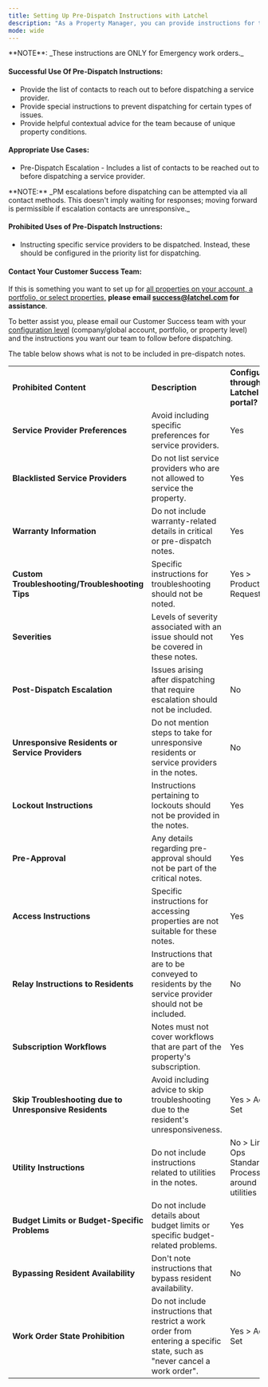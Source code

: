 ---
title: Setting Up Pre-Dispatch Instructions with Latchel
description: "As a Property Manager, you can provide instructions for the Latchel team to follow before dispatching a service provider occurs."
mode: wide
---

<Info>
  **NOTE**: _These instructions are ONLY for Emergency work orders._
</Info>

#### **Successful Use Of Pre-Dispatch Instructions:**

* Provide the list of contacts to reach out to before dispatching a service provider.
* Provide special instructions to prevent dispatching for certain types of issues.
* Provide helpful contextual advice for the team because of unique property conditions.

#### **Appropriate Use Cases:**

* Pre-Dispatch Escalation - Includes a list of contacts to be reached out to before dispatching a service provider.

<Info>
  **NOTE:** _PM escalations before dispatching can be attempted via all contact methods. This doesn't imply waiting for responses; moving forward is permissible if escalation contacts are unresponsive._
</Info>

#### **Prohibited Uses of Pre-Dispatch Instructions:**

* Instructing specific service providers to be dispatched. Instead, these should be configured in the priority list for dispatching.

#### **Contact Your Customer Success Team:**

If this is something you want to set up for [all properties on your account, a portfolio, or select properties,](/s/topic/0TO5e000000h9wqGAA/Configuration-Inheritance-Property-Portfolio-Company-Level) **please email [success@latchel.com](mailto:success@latchel.com) for assistance**.

To better assist you, please email our Customer Success team with your [configuration level](/s/topic/0TO5e000000h9wqGAA/Configuration-Inheritance-Property-Portfolio-Company-Level)  (company/global account, portfolio, or property level) and the instructions you want our team to follow before dispatching.

The table below shows what is not to be included in pre-dispatch notes.

|     |     |     |
| --- | --- | --- |
| **Prohibited Content** | **Description** | **Configurable through the Latchel portal?** |
| **Service Provider Preferences** | Avoid including specific preferences for service providers. | Yes |
| **Blacklisted Service Providers** | Do not list service providers who are not allowed to service the property. | Yes |
| **Warranty Information** | Do not include warranty-related details in critical or pre-dispatch notes. | Yes |
| **Custom Troubleshooting/Troubleshooting Tips** | Specific instructions for troubleshooting should not be noted. | Yes > Product Request |
| **Severities** | Levels of severity associated with an issue should not be covered in these notes. | Yes |
| **Post-Dispatch Escalation** | Issues arising after dispatching that require escalation should not be included. | No  |
| **Unresponsive Residents or Service Providers** | Do not mention steps to take for unresponsive residents or service providers in the notes. | No  |
| **Lockout Instructions** | Instructions pertaining to lockouts should not be provided in the notes. | Yes |
| **Pre-Approval** | Any details regarding pre-approval should not be part of the critical notes. | Yes |
| **Access Instructions** | Specific instructions for accessing properties are not suitable for these notes. | Yes |
| **Relay Instructions to Residents** | Instructions that are to be conveyed to residents by the service provider should not be included. | No  |
| **Subscription Workflows** | Notes must not cover workflows that are part of the property's subscription. | Yes |
| **Skip Troubleshooting due to Unresponsive Residents** | Avoid including advice to skip troubleshooting due to the resident's unresponsiveness. | Yes > Action Set |
| **Utility Instructions** | Do not include instructions related to utilities in the notes. | No > Link Ops Standard Process around utilities |
| **Budget Limits or Budget-Specific Problems** | Do not include details about budget limits or specific budget-related problems. | Yes |
| **Bypassing Resident Availability** | Don't note instructions that bypass resident availability. | No  |
| **Work Order State Prohibition** | Do not include instructions that restrict a work order from entering a specific state, such as "never cancel a work order". | Yes > Action Set |
